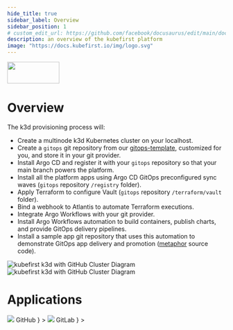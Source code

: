 ```yaml
---
hide_title: true
sidebar_label: Overview
sidebar_position: 1
# custom_edit_url: https://github.com/facebook/docusaurus/edit/main/docs/api-doc-markdown.md
description: an overview of the kubefirst platform
image: "https://docs.kubefirst.io/img/logo.svg"
---
```



<div
  style={{
    display: "flex",
    justifyContent: "flex-end",
    alignItems: "center",
  }}
>
  <div>
    <img src={config.K3D_LOGO_URL} height="50" width="120" />
  </div>
</div>


# Overview

The k3d provisioning process will:

- Create a multinode k3d Kubernetes cluster on your localhost.
- Create a `gitops` git repository from our [gitops-template](https://github.com/kubefirst/gitops-template), customized for you, and store it in your git provider.
- Install Argo CD and register it with your `gitops` repository so that your main branch powers the platform.
- Install all the platform apps using Argo CD GitOps preconfigured sync waves (`gitops` repository `/registry` folder).
- Apply Terraform to configure Vault (`gitops` repository `/terraform/vault` folder).
- Bind a webhook to Atlantis to automate Terraform executions.
- Integrate Argo Workflows with your git provider.
- Install Argo Workflows automation to build containers, publish charts, and provide GitOps delivery pipelines.
- Install a sample app git repository that uses this automation to demonstrate GitOps app delivery and promotion ([metaphor](https://github.com/kubefirst/gitops-template/tree/main/metaphor) source code).

![kubefirst k3d with GitHub Cluster Diagram](../img/local/github/installation-diagram-light.png#light-mode)![kubefirst k3d with GitHub Cluster Diagram](../img/local/github/installation-diagram-dark.png#dark-mode)

# Applications

<Tabs groupId="git_provider" defaultValue="github" queryString>
    <TabItem
      attributes={{className: styles.github}}
      value="github"
      label={
        <div className="git-tab">
          <img src="https://assets.kubefirst.com/console/github.svg" />
          <span>GitHub</span>
        </div>
      }
    >
      <GitHubOverview />
    </TabItem>
    <TabItem
      value="gitlab"
      attributes={{className: styles.gitlab}}
      label={
        <div className="git-tab">
          <img src="https://assets.kubefirst.com/console/gitlab.svg" />
          <span>GitLab</span>
        </div>
      }
    >
      <GitLabOverview />
    </TabItem>
</Tabs>
